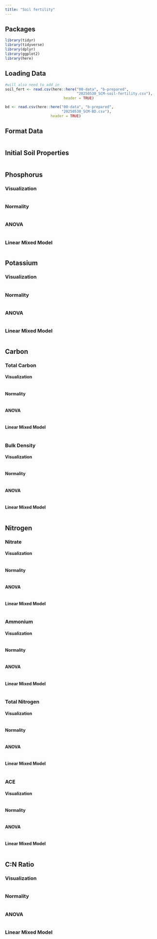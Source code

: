 ```yaml
---
title: "Soil fertility"
---
```


## Packages

```r
library(tidyr)
library(tidyverse)
library(dplyr)
library(ggplot2)
library(here)

```

## Loading Data
```r
#will also need to add in 
soil_fert <- read.csv(here::here("00-data", "b-prepared", 
                                 "20250530_SCM-soil-fertility.csv"), 
                           header = TRUE)

bd <- read.csv(here::here("00-data", "b-prepared", 
                          "20250530_SCM-BD.csv"), 
                     header = TRUE)

```

## Format Data

```r

```

## Initial Soil Properties

```r


```

## Phosphorus

### Visualization

```r


```

### Normality
```r

```

### ANOVA
```r

```

### Linear Mixed Model
```r

```

## Potassium

### Visualization

```r


```

### Normality
```r

```

### ANOVA
```r

```

### Linear Mixed Model
```r

```


## Carbon

### Total Carbon

#### Visualization

```r


```

#### Normality
```r

```

#### ANOVA
```r

```

#### Linear Mixed Model
```r

```

### Bulk Density

#### Visualization

```r


```

#### Normality
```r

```

#### ANOVA
```r

```

#### Linear Mixed Model
```r

```

## Nitrogen

### Nitrate

#### Visualization

```r


```

#### Normality
```r

```

#### ANOVA
```r

```

#### Linear Mixed Model
```r

```

### Ammonium

#### Visualization

```r


```

#### Normality
```r

```

#### ANOVA
```r

```

#### Linear Mixed Model
```r

```

### Total Nitrogen

#### Visualization

```r


```

#### Normality
```r

```

#### ANOVA
```r

```

#### Linear Mixed Model
```r

```

### ACE

#### Visualization

```r


```

#### Normality
```r

```

#### ANOVA
```r

```

#### Linear Mixed Model
```r

```


## C:N Ratio

### Visualization

```r


```

### Normality
```r

```

### ANOVA
```r

```

### Linear Mixed Model
```r

```
